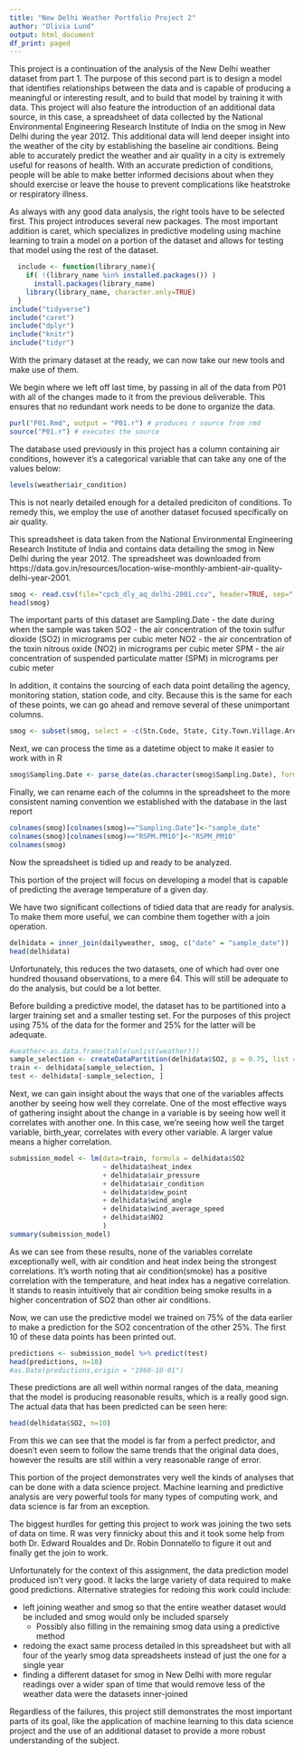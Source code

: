 ```yaml
---
title: "New Delhi Weather Portfolio Project 2"
author: "Olivia Lund"
output: html_document
df_print: paged
---
```


This project is a continuation of the analysis of the New Delhi weather dataset from part 1. The purpose of this second part is to design a model that identifies relationships between the data and is capable of producing a meaningful or interesting result, and to build that model by training it with data. This project will also feature the introduction of an additional data source, in this case, a spreadsheet of data collected by the National Environmental Engineering Research Institute of India on the smog in New Delhi during the year 2012. This additional data will lend deeper insight into the weather of the city by establishing the baseline air conditions. Being able to accurately predict the weather and air quality in a city is extremely useful for reasons of health. With an accurate prediction of conditions, people will be able to make better informed decisions about when they should exercise or leave the house to prevent complications like heatstroke or respiratory illness.

As always with any good data analysis, the right tools have to be selected first. This project introduces several new packages. The most important addition is caret, which specializes in predictive modeling using machine learning to train a model on a portion of the dataset and allows for testing that model using the rest of the dataset.
```R
  include <- function(library_name){
    if( !(library_name %in% installed.packages()) )
      install.packages(library_name) 
    library(library_name, character.only=TRUE)
  } 
include("tidyverse")
include("caret")
include("dplyr")
include("knitr")
include("tidyr")
```
With the primary dataset at the ready, we can now take our new tools and make use of them.

We begin where we left off last time, by passing in all of the data from P01 with all of the changes made to it from the previous deliverable. This ensures that no redundant work needs to be done to organize the data. 
```r
purl("P01.Rmd", output = "P01.r") # produces r source from rmd
source("P01.r") # executes the source
```

The database used previously in this project has a column containing air conditions, however it's a categorical variable that can take any one of the values below:
```R
levels(weather$air_condition)
```
This is not nearly detailed enough for a detailed prediciton of conditions. To remedy this, we employ the use of another dataset focused specifically on air quality.

This spreadsheet is data taken from the National Environmental Engineering Research Institute of India and contains data detailing the smog in New Delhi during the year 2012. The spreadsheet was downloaded from https://data.gov.in/resources/location-wise-monthly-ambient-air-quality-delhi-year-2001. 
```R
smog <- read.csv(file="cpcb_dly_aq_delhi-2001.csv", header=TRUE, sep=",")
head(smog)
```
The important parts of this dataset are
Sampling.Date - the date during when the sample was taken
SO2 - the air concentration of the toxin sulfur dioxide (SO2) in micrograms per cubic meter
NO2 - the air concentration of the toxin nitrous oxide (NO2) in micrograms per cubic meter
SPM - the air concentration of suspended particulate matter (SPM) in micrograms per cubic meter

In addition, it contains the sourcing of each data point detailing the agency, monitoring station, station code, and city. Because this is the same for each of these points, we can go ahead and remove several of these unimportant columns.
```R
smog <- subset(smog, select = -c(Stn.Code, State, City.Town.Village.Area, Agency, Type.of.Location, RSPM.PM10))
```

Next, we can process the time as a datetime object to make it easier to work with in R
```R
smog$Sampling.Date <- parse_date(as.character(smog$Sampling.Date), format = "%B - M%m%Y")
```

Finally, we can rename each of the columns in the spreadsheet to the more consistent naming convention we established with the database in the last report
```R
colnames(smog)[colnames(smog)=="Sampling.Date"]<-"sample_date"
colnames(smog)[colnames(smog)=="RSPM.PM10"]<-"RSPM_PM10"
colnames(smog)
```
Now the spreadsheet is tidied up and ready to be analyzed.


This portion of the project will focus on developing a model that is capable of predicting the average temperature of a given day.

We have two significant collections of tidied data that are ready for analysis. To make them more useful, we can combine them together with a join operation.
```R

delhidata = inner_join(dailyweather, smog, c("date" = "sample_date"))
head(delhidata)
```
Unfortunately, this reduces the two datasets, one of which had over one hundred thousand observations, to a mere 64. This will still be adequate to do the analysis, but could be a lot better.

Before building a predictive model, the dataset has to be partitioned into a larger training set and a smaller testing set. For the purposes of this project using 75% of the data for the former and 25% for the latter will be adequate.
```R
#weather<-as.data.frame(table(unlist(weather)))
sample_selection <- createDataPartition(delhidata$SO2, p = 0.75, list = FALSE)
train <- delhidata[sample_selection, ]
test <- delhidata[-sample_selection, ]
```


Next, we can gain insight about the ways that one of the variables affects another by seeing how well they correlate. 
One of the most effective ways of gathering insight about the change in a variable is by seeing how well it correlates with another one. In this case, we're seeing how well the target variable, birth_year, correlates with every other variable. A larger value means a higher correlation.
```R
submission_model <- lm(data=train, formula = delhidata$SO2 
                       ~ delhidata$heat_index
                       + delhidata$air_pressure
                       + delhidata$air_condition
                       + delhidata$dew_point
                       + delhidata$wind_angle
                       + delhidata$wind_average_speed 
                       + delhidata$NO2
                       )
summary(submission_model)
```
As we can see from these results, none of the variables correlate exceptionally well, with air condition and heat index being the strongest correlations. It's worth noting that air condition(smoke) has a positive correlation with the temperature, and heat index has a negative correlation. It stands to reasin intuitively that air condition being smoke results in a higher concentration of SO2 than other air conditions.

Now, we can use the predictive model we trained on 75% of the data earlier to make a prediction for the SO2 concentration of the other 25%. The first 10 of these data points has been printed out. 
```R
predictions <- submission_model %>% predict(test)
head(predictions, n=10)
#as.Date(predictions,origin = "1960-10-01")
```
These predictions are all well within normal ranges of the data, meaning that the model is producing reasonable results, which is a really good sign. The actual data that has been predicted can be seen here:
```R
head(delhidata$SO2, n=10)
```
From this we can see that the model is far from a perfect predictor, and doesn't even seem to follow the same trends that the original data does, however the results are still within a very reasonable range of error.

This portion of the project demonstrates very well the kinds of analyses that can be done with a data science project. Machine learning and predictive analysis are very powerful tools for many types of computing work, and data science is far from an exception. 

The biggest hurdles for getting this project to work was joining the two sets of data on time. R was very finnicky about this and it took some help from both Dr. Edward Roualdes and Dr. Robin Donnatello to figure it out and finally get the join to work.

Unfortunately for the context of this assignment, the data prediction model produced isn't very good. It lacks the large variety of data required to make good predictions. Alternative strategies for redoing this work could include:

* left joining weather and smog so that the entire weather dataset would be included and smog would only be included sparsely
    + Possibly also filling in the remaining smog data using a predictive method
* redoing the exact same process detailed in this spreadsheet but with all four of the yearly smog data spreadsheets instead of just the one for a single year
* finding a different dataset for smog in New Delhi with more regular readings over a wider span of time that would remove less of the weather data were the datasets inner-joined

Regardless of the failures, this project still demonstrates the most important parts of its goal, like the application of machine learning to this data science project and the use of an additional dataset to provide a more robust understanding of the subject.
